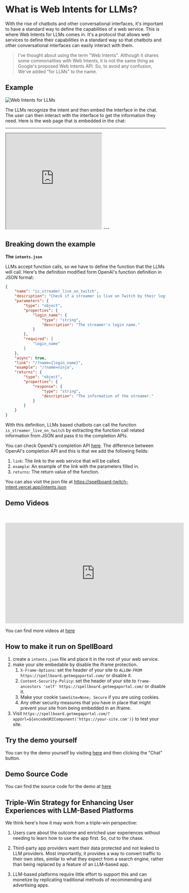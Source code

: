 # What is Web Intents for LLMs?

With the rise of chatbots and other conversational interfaces, it's important to have a standard way to define the capabilities of a web service. This is where Web Intents for LLMs comes in. It's a protocol that allows web services to define their capabilities in a standard way so that chatbots and other conversational interfaces can easily interact with them.

> I've thought about using the term "Web Intents". Although it shares some commonalities with Web Intents, it is not the same thing as Google's proposed Web Intents API. So, to avoid any confusion, We've added "for LLMs" to the name.

## Example

![Web Intents for LLMs](./images/example1.png)

The LLMs recognize the intent and then embed the interface in the chat. The user can then interact with the interface to get the information they need. Here is the web page that is embedded in the chat:

---
<iframe src="https://spellboard-twitch-intent.vercel.app?name=fps_shaka" width="300px" height="300px"></iframe>
---

## Breaking down the example

**The `intents.json`**

LLMs accept function calls, so we have to define the function that the LLMs will call. Here's the definition modified form OpenAI's function definition in JSON format:

```json
{
    "name": "is_streamer_live_on_twitch",
    "description": "Check if a streamer is live on Twitch by their login name.",
    "parameters": {
        "type": "object",
        "properties": {
            "login_name": {
                "type": "string",
                "description": "The streamer's login name."
            }
        },
        "required": [
            "login_name"
        ]
    },
    "async": true,
    "link": "/?name={login_name}",
    "example": "/?name=ninja",
    "returns": {
        "type": "object",
        "properties": {
            "response": {
                "type": "string",
                "description": "The information of the streamer."
            }
        }
    }
}
```

With this definition, LLMs based chatbots can call the function `is_streamer_live_on_twitch` by extracting the function call related information from JSON and pass it to the completion APIs.

You can check OpenAI's completion API [here](https://platform.openai.com/docs/api-reference/chat/create#chat-create-tools). The difference between OpenAI's completion API and this is that we add the following fields:

1. `link`: The link to the web service that will be called.
2. `example`: An example of the link with the parameters filled in.
3. `returns`: The return value of the function.

You can also visit the json file at https://spellboard-twitch-intent.vercel.app/intents.json

## Demo Videos

<p>&nbsp;</p>

<iframe width="560" height="315" src="https://www.youtube.com/embed/TywYiUUljEY?si=Ds-msTxeRq_hqJhx" title="YouTube video player" frameBorder="0" allow="accelerometer; autoplay; clipboard-write; encrypted-media; gyroscope; picture-in-picture; web-share" referrerpolicy="strict-origin-when-cross-origin" allowfullscreen></iframe>

You can find more videos at [here](https://www.youtube.com/@SpellBoard)

## How to make it run on SpellBoard

1. create a `intents.json` file and place it in the root of your web service.
2. make your site embedable by disable the iframe protection.
    1. `X-Frame-Options`: set the header of your site to `ALLOW-FROM https://spellboard.getmegaportal.com/` or disable it.
    2. `Content-Security-Policy`: set the header of your site to `frame-ancestors 'self' https://spellboard.getmegaportal.com/` or disable it.
    3. Make your cookie `SameSite=None; Secure` if you are using cookies.
    4. Any other security measures that you have in place that might prevent your site from being embedded in an iframe.
3. Visit `https://spellboard.getmegaportal.com/?appUrl=${encodeURIComponent('https://your-site.com')}` to test your site.

## Try the demo yourself

You can try the demo yourself by visiting [here](https://spellboard.getmegaportal.com/?appUrl=https%3A%2F%2Fspellboard-twitch-intent.vercel.app) and then clicking the "Chat" button.

## Demo Source Code

You can find the source code for the demo at [here](https://github.com/MegaPortal/spellboard-twitch-intent)

## Triple-Win Strategy for Enhancing User Experiences with LLM-Based Platforms

We think here's how it may work from a triple-win perspective:

1. Users care about the outcome and enriched user experiences without needing to learn how to use the app first. So, cut to the chase.

2. Third-party app providers want their data protected and not leaked to LLM providers. Most importantly, it provides a way to convert traffic to their own sites, similar to what they expect from a search engine, rather than being replaced by a feature of an LLM-based app.

3. LLM-based platforms require little effort to support this and can monetize by replicating traditional methods of recommending and advertising apps.